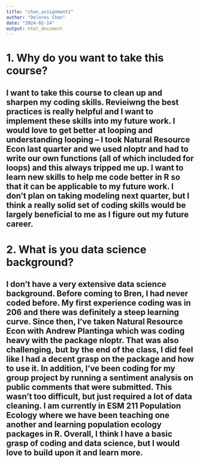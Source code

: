 ```yaml
---
title: "chan_assignment1"
author: "Delores Chan"
date: "2024-02-14"
output: html_document
---
```


# 1. Why do you want to take this course? 
## I want to take this course to clean up and sharpen my coding skills. Revieiwng the best practices is really helpful and I want to implement these skills into my future work. I would love to get better at looping and understanding looping -- I took Natural Resource Econ last quarter and we used nloptr and had to write our own functions (all of which included for loops) and this always tripped me up. I want to learn new skills to help me code better in R so that it can be applicable to my future work. I don't plan on taking modeling next quarter, but I think a really solid set of coding skills would be largely beneficial to me as I figure out my future career. 

# 2. What is you data science background? 
## I don't have a very extensive data science background. Before coming to Bren, I had never coded before. My first experience coding was in 206 and there was definitely a steep learning curve. Since then, I've taken Natural Resource Econ with Andrew Plantinga which was coding heavy with the package nloptr. That was also challenging, but by the end of the class, I did feel like I had a decent grasp on the package and how to use it. In addition, I've been coding for my group project by running a sentiment analysis on public comments that were submitted. This wasn't too difficult, but just required a lot of data cleaning. I am currently in ESM 211 Population Ecology where we have been teaching one another and learning population ecology packages in R. Overall, I think I have a basic grasp of coding and data science, but I would love to build upon it and learn more. 